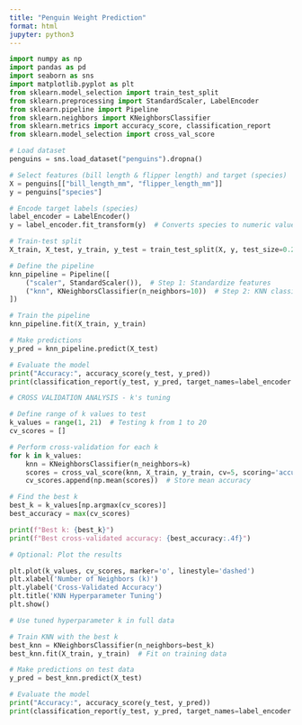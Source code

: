 ```yaml
---
title: "Penguin Weight Prediction"
format: html
jupyter: python3
---
```


```python
import numpy as np
import pandas as pd
import seaborn as sns
import matplotlib.pyplot as plt
from sklearn.model_selection import train_test_split
from sklearn.preprocessing import StandardScaler, LabelEncoder
from sklearn.pipeline import Pipeline
from sklearn.neighbors import KNeighborsClassifier
from sklearn.metrics import accuracy_score, classification_report
from sklearn.model_selection import cross_val_score

# Load dataset
penguins = sns.load_dataset("penguins").dropna()

# Select features (bill length & flipper length) and target (species)
X = penguins[["bill_length_mm", "flipper_length_mm"]]
y = penguins["species"]

# Encode target labels (species)
label_encoder = LabelEncoder()
y = label_encoder.fit_transform(y)  # Converts species to numeric values

# Train-test split
X_train, X_test, y_train, y_test = train_test_split(X, y, test_size=0.2, random_state=23)

# Define the pipeline
knn_pipeline = Pipeline([
    ("scaler", StandardScaler()),  # Step 1: Standardize features
    ("knn", KNeighborsClassifier(n_neighbors=10))  # Step 2: KNN classification
])

# Train the pipeline
knn_pipeline.fit(X_train, y_train)

# Make predictions
y_pred = knn_pipeline.predict(X_test)

# Evaluate the model
print("Accuracy:", accuracy_score(y_test, y_pred))
print(classification_report(y_test, y_pred, target_names=label_encoder.classes_))
```

```python
# CROSS VALIDATION ANALYSIS - k's tuning

# Define range of k values to test
k_values = range(1, 21)  # Testing k from 1 to 20
cv_scores = []

# Perform cross-validation for each k
for k in k_values:
    knn = KNeighborsClassifier(n_neighbors=k)
    scores = cross_val_score(knn, X_train, y_train, cv=5, scoring='accuracy')  # 5-fold CV
    cv_scores.append(np.mean(scores))  # Store mean accuracy

# Find the best k
best_k = k_values[np.argmax(cv_scores)]
best_accuracy = max(cv_scores)

print(f"Best k: {best_k}")
print(f"Best cross-validated accuracy: {best_accuracy:.4f}")

# Optional: Plot the results

plt.plot(k_values, cv_scores, marker='o', linestyle='dashed')
plt.xlabel('Number of Neighbors (k)')
plt.ylabel('Cross-Validated Accuracy')
plt.title('KNN Hyperparameter Tuning')
plt.show()
```

```python
# Use tuned hyperparameter k in full data 

# Train KNN with the best k
best_knn = KNeighborsClassifier(n_neighbors=best_k)
best_knn.fit(X_train, y_train)  # Fit on training data

# Make predictions on test data
y_pred = best_knn.predict(X_test)

# Evaluate the model
print("Accuracy:", accuracy_score(y_test, y_pred))
print(classification_report(y_test, y_pred, target_names=label_encoder.classes_))
```